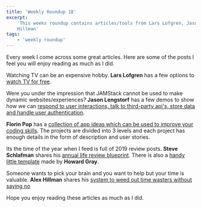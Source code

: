 ```yaml
---
title: 'Weekly Roundup 18'
excerpt:
    'This weeks roundup contains articles/tools from Lars Lofgren, Jason Lengstorf, Florin Pop, Steve Schlafman, Alex
    Hillman'
tags:
    - 'weekly roundup'
---
```


Every week I come across some great articles. Here are some of the posts I feel you will enjoy reading as much as I did.

Watching TV can be an expensive hobby. **Lars Lofgren** has a few options to
[watch TV for free](https://www.iwillteachyoutoberich.com/blog/watch-tv-online-free/).

Were you under the impression that JAMStack cannot be used to make dynamic websites/experiences? **Jason Lengstorf** has
a few demos to show how we can
[respond to user interactions, talk to third-party api's, store data and handle user authentication](https://www.smashingmagazine.com/2019/12/dynamic-async-functionality-jamsstack-websites/).

**Florin Pop** has a
[collection of app ideas which can be used to improve your coding skills](https://github.com/florinpop17/app-ideas). The
projects are divided into 3 levels and each project has enough details in the form of description and user stories.

Its the time of the year when I feed is full of 2019 review posts. **Steve Schlafman** shares his
[annual life review blueprint](https://medium.com/@schlaf/how-to-conduct-an-annual-life-review-that-will-catapult-you-into-the-new-year-d5aaffebac1f).
There is also a
[handy little template](https://docs.google.com/document/d/1Ais6wP0HxoFfvHR9JVkf2sw2ft_EUBtb42JYOr6ObGo/edit) made by
**Howard Gray**.

Someone wants to pick your brain and you want to help but your time is valuable. **Alex Hillman** shares his
[system to weed out time wasters without saying no](https://stackingthebricks.com/pick-your-brain/)

Hope you enjoy reading these articles as much as I did.
